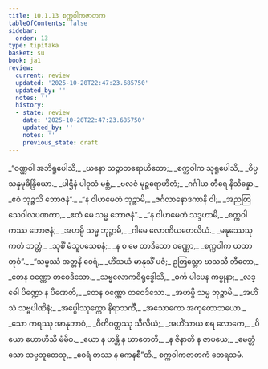 ```yaml
---
title: 10.1.13 စက္ကဝါကဇာတက
tableOfContents: false
sidebar:
  order: 13
type: tipitaka
basket: su
book: ja1
review:
  current: review
  updated: '2025-10-20T22:47:23.685750'
  updated_by: ''
  notes: ''
  history:
  - state: review
    date: '2025-10-20T22:47:23.685750'
    updated_by: ''
    notes: ''
    previous_state: draft
---
```



<DynamicBreadcrumb />


<ReviewStatus review={frontmatter.review} showDetails={true} />

<HypothesisAnnotation frontmatter={frontmatter} />

<Division number="135" book="ja1" e="ch" v="22" p="219">

<Paragraph number="2055" type="verses" book="ja1">
_“ဝဏ္ဏဝါ အဘိရူပေါသိ,_  
_ဃနော သဉ္ဇာတရောဟိတော;_  
_စက္ကဝါက သုရူပေါသိ,_  
_ဝိပ္ပသန္နမုခိန္ဒြိယော._  

</Paragraph>

</Division>
<Division number="136" book="ja1" e="ch" v="22" p="219">

<Paragraph number="2056" type="verses" book="ja1">
_ပါဌီနံ ပါဝုသံ မစ္ဆံ,_  
_ဗလဇံ မုဉ္ဇရောဟိတံ;_  
_ဂင်္ဂါယ တီရေ နိသိန္နော,_  
_ဧဝံ ဘုဉ္ဇသိ ဘောဇနံ”._  

</Paragraph>

</Division>
<Division number="137" book="ja1" e="ch" v="22" p="219">

<Paragraph number="2057" type="verses" book="ja1">
_“န ဝါဟမေတံ ဘုဉ္ဇာမိ,_  
_ဇင်္ဂလာနောဒကာနိ ဝါ;_  
_အညတြ သေဝါလပဏကာ,_  
_ဧတံ မေ သမ္မ ဘောဇနံ”._  

</Paragraph>

</Division>
<Division number="138" book="ja1" e="ch" v="22" p="220">

<Paragraph number="2058" type="verses" book="ja1">
_“န ဝါဟမေတံ သဒ္ဒဟာမိ,_  
_စက္ကဝါကဿ ဘောဇနံ;_  
_အဟမ္ပိ သမ္မ ဘုဉ္ဇာမိ,_  
_ဂါမေ လောဏိယတေလိယံ._  

</Paragraph>

</Division>
<Division number="139" book="ja1" e="ch" v="22" p="220">

<Paragraph number="2059" type="verses" book="ja1">
_မနုဿေသု ကတံ ဘတ္တံ,_  
_သုစိံ မံသူပသေစနံ;_  
_န စ မေ တာဒိသော ဝဏ္ဏော,_  
_စက္ကဝါက ယထာ တုဝံ”._  

</Paragraph>

</Division>
<Division number="140" book="ja1" e="ch" v="22" p="220">

<Paragraph number="2060" type="verses" book="ja1">
_“သမ္ပဿံ အတ္တနိ ဝေရံ,_  
_ဟိံသယံ မာနုသိံ ပဇံ;_  
ဥတြသ္တော ဃသသီ ဘီတော,_  
_တေန ဝဏ္ဏော တဝေဒိသော._  

</Paragraph>

</Division>
<Division number="141" book="ja1" e="ch" v="22" p="220">

<Paragraph number="2061" type="verses" book="ja1">
_သဗ္ဗလောကဝိရုဒ္ဓေါသိ,_  
_ဓင်္က ပါပေန ကမ္မုနာ;_  
_လဒ္ဓေါ ပိဏ္ဍော န ပီဏေတိ,_  
_တေန ဝဏ္ဏော တဝေဒိသော._  

</Paragraph>

</Division>
<Division number="142" book="ja1" e="ch" v="22" p="220">

<Paragraph number="2062" type="verses" book="ja1">
_အဟမ္ပိ သမ္မ ဘုဉ္ဇာမိ,_  
_အဟိံသံ သဗ္ဗပါဏိနံ;_  
_အပ္ပေါဿုက္ကော နိရာသင်္ကီ,_  
_အသောကော အကုတောဘယော._  

</Paragraph>

</Division>
<Division number="143" book="ja1" e="ch" v="22" p="220">

<Paragraph number="2063" type="verses" book="ja1">
_သော ကရဿု အာနုဘာဝံ,_  
_ဝီတိဝတ္တဿု သီလိယံ;_  
_အဟိံသာယ စရ လောကေ,_  
_ပိယော ဟောဟိသိ မံမိဝ._  

</Paragraph>

</Division>
<Division number="144" book="ja1" e="ch" v="22" p="220">

<Paragraph number="2064" type="verses" book="ja1">
_ယော န ဟန္တိ န ဃာတေတိ,_  
_န ဇိနာတိ န ဇာပယေ;_  
_မေတ္တံသော သဗ္ဗဘူတေသု,_  
_ဝေရံ တဿ န ကေနစီ”တိ._  


</Paragraph>
</Division>

<Paragraph number="2065" type="center" book="ja1">
စက္ကဝါကဇာတကံ တေရသမံ.
</Paragraph>
